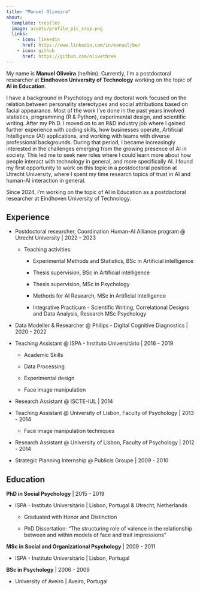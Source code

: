 ```yaml
---
title: "Manuel Oliveira"
about:
  template: trestles
  image: assets/profile_pic_crop.png
  links:
    - icon: linkedin
      href: https://www.linkedin.com/in/manueljbo/
    - icon: github
      href: https://github.com/olivethree
---
```


My name is **Manuel Oliveira** (he/him). Currently, I'm a postdoctoral researcher at **Eindhoven University of Technology** working on the topic of **AI in Education**.

I have a background in Psychology and my doctoral work focused on the relation between personality stereotypes and social attributions based on facial appearance. Most of the work I've done in the past years involved statistics, programming (R & Python), experimental design, and scientific writing. After my Ph.D. I moved on to an R&D industry job where I gained further experience with coding skills, how businesses operate, Artificial Intelligence (AI) applications, and working with teams with diverse professional backgrounds. During that period, I became increasingly interested in the challenges emerging from the growing presence of AI in society. This led me to seek new roles where I could learn more about how people interact with technology in general, and more specifically AI. I found my first opportunity to work on this topic in a postdoctoral position at Utrecht University, where I spent my time research topics of trust in AI and human-AI interaction in general.

Since 2024, I'm working on the topic of AI in Education as a postdoctoral researcher at Eindhoven University of Technology.

## Experience

-   Postdoctoral researcher, Coordination Human-AI Alliance program \@ Utrecht University \| 2022 - 2023

    -   Teaching activities:

        -   Experimental Methods and Statistics, BSc in Artificial intelligence

        -   Thesis supervision, BSc in Artificial intelligence

        -   Thesis supervision, MSc in Psychology

        -   Methods for AI Research, MSc in Artificial Intelligence

        -   Integrative Practicum - Scientific Writing, Correlational Designs and Data Analysis, Research MSc Psychology

-   Data Modeller & Researcher \@ Philips - Digital Cognitive Diagnostics \| 2020 - 2022

-   Teaching Assistant \@ ISPA - Instituto Universitário \| 2016 - 2019

    -   Academic Skills

    -   Data Processing

    -   Experimental design

    -   Face image manipulation

-   Research Assistant \@ ISCTE-IUL \| 2014

-   Teaching Assistant \@ University of Lisbon, Faculty of Psychology \| 2013 - 2014

    -   Face image manipulation techniques

-   Research Assistant \@ University of Lisbon, Faculty of Psychology \| 2012 - 2014

-   Strategic Planning Internship \@ Publicis Groupe \| 2009 - 2010

## Education

**PhD in Social Psychology** \| 2015 - 2019

-   ISPA - Instituto Universitário \| Lisbon, Portugal & Utrecht, Netherlands

    -   Graduated with Honor and Distinction

    -   PhD Dissertation: "The structuring role of valence in the relationship between and within models of face and trait impressions"

**MSc in Social and Organizational Psychology** \| 2009 - 2011

-   ISPA - Instituto Universitário \| Lisbon, Portugal

**BSc in Psychology** \| 2006 - 2009

-   University of Aveiro \| Aveiro, Portugal

## 
